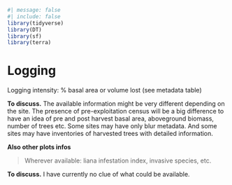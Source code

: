 ```r
#| message: false
#| include: false
library(tidyverse)
library(DT)
library(sf)
library(terra)
```

# Logging {.unnumbered}

Logging intensity: % basal area or volume lost (see metadata table)

**To discuss.** The available information might be very different depending on the site. The presence of pre-exploitation census will be a big difference to have an idea of pre and post harvest basal area, aboveground biomass, number of trees etc. Some sites may have only blur metadata. And some sites may have inventories of harvested trees with detailed information.

**Also other plots infos**

> Wherever available: liana infestation index, invasive species, etc. 

**To discuss.** I have currently no clue of what could be available.
